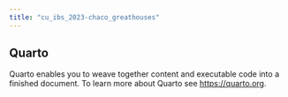 ```yaml
---
title: "cu_ibs_2023-chaco_greathouses"
---
```


## Quarto

Quarto enables you to weave together content and executable code into a finished document. To learn more about Quarto see <https://quarto.org>.
